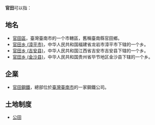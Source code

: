 '''官田'''可以指：
==地名==
* [[官田區|官田區]]，臺灣臺南市的一个市轄區，舊稱臺南縣官田鄉。
* [[官田乡_(漳平市)|官田乡 (漳平市)]]，中华人民共和国福建省龙岩市漳平市下辖的一个乡。
* [[官田乡_(吉安县)|官田乡 (吉安县)]]，中华人民共和国江西省吉安市吉安县下辖的一个乡。
* [[官田乡_(金沙县)|官田乡 (金沙县)]]，中华人民共和国贵州省毕节地区金沙县下辖的一个乡。

==企業==
*[[官田鋼鐵|官田鋼鐵]]，總部位於[[臺灣|臺灣]][[臺南市|臺南市]]的一家鋼鐵公司。
==土地制度==
* [[公田|公田]]

{{disambig|G官田|Cat=三字中国乡名消歧義}}